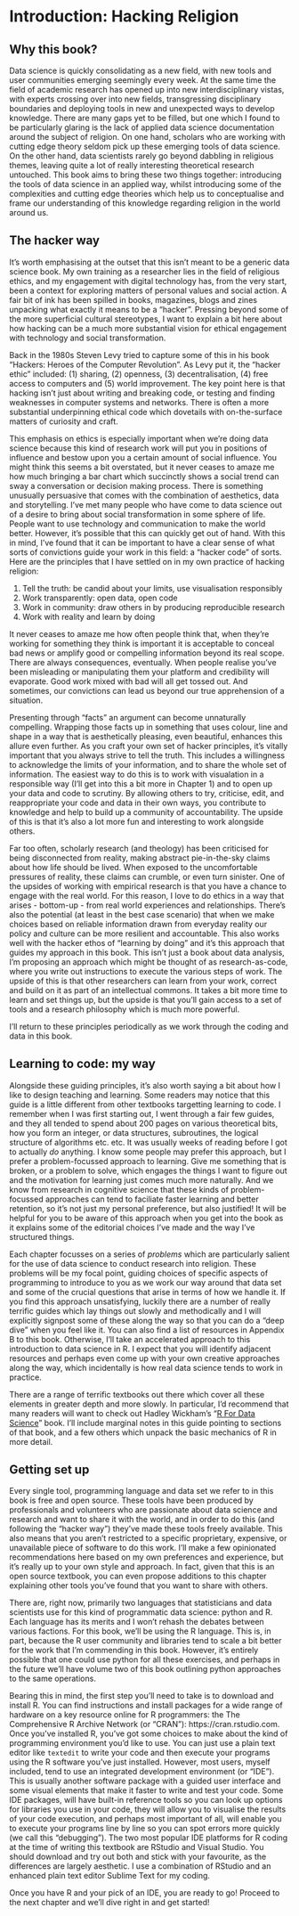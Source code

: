 # Introduction: Hacking Religion {.unnumbered}

## Why this book?

Data science is quickly consolidating as a new field, with new tools and user communities emerging seemingly every week. At the same time the field of academic research has opened up into new interdisciplinary vistas, with experts crossing over into new fields, transgressing disciplinary boundaries and deploying tools in new and unexpected ways to develop knowledge. There are many gaps yet to be filled, but one which I found to be particularly glaring is the lack of applied data science documentation around the subject of religion. On one hand, scholars who are working with cutting edge theory seldom pick up these emerging tools of data science. On the other hand, data scientists rarely go beyond dabbling in religious themes, leaving quite a lot of really interesting theoretical research untouched. This book aims to bring these two things together: introducing the tools of data science in an applied way, whilst introducing some of the complexities and cutting edge theories which help us to conceptualise and frame our understanding of this knowledge regarding religion in the world around us.


## The hacker way

It's worth emphasising at the outset that this isn't meant to be a generic data science book. My own training as a researcher lies in the field of religious ethics, and my engagement with digital technology has, from the very start, been a context for exploring matters of personal values and social action. A fair bit of ink has been spilled in books, magazines, blogs and zines unpacking what exactly it means to be a "hacker". Pressing beyond some of the more superficial cultural stereotypes, I want to explain a bit here about how hacking can be a much more substantial vision for ethical engagement with technology and social transformation.

Back in the 1980s Steven Levy tried to capture some of this in his book "Hackers: Heroes of the Computer Revolution". As Levy put it, the "hacker ethic" included: (1) sharing, (2) openness, (3) decentralisation, (4) free access to computers and (5) world improvement. The key point here is that hacking isn't just about writing and breaking code, or testing and finding weaknesses in computer systems and networks. There is often a more substantial underpinning ethical code which dovetails with on-the-surface matters of curiosity and craft.

This emphasis on ethics is especially important when we're doing data science because this kind of research work will put you in positions of influence and bestow upon you a certain amount of social influence. You might think this seems a bit overstated, but it never ceases to amaze me how much bringing a bar chart which succinctly shows a social trend can sway a conversation or decision making process. There is something unusually persuasive that comes with the combination of aesthetics, data and storytelling. I've met many people who have come to data science out of a desire to bring about social transformation in some sphere of life. People want to use technology and communication to make the world better. However, it's possible that this can quickly get out of hand. With this in mind, I've found that it can be important to have a clear sense of what sorts of convictions guide your work in this field: a "hacker code" of sorts. Here are the principles that I have settled on in my own practice of hacking religion:

1. Tell the truth: be candid about your limits, use visualisation responsibly
2. Work transparently: open data, open code
3. Work in community: draw others in by producing reproducible research
4. Work with reality and learn by doing

It never ceases to amaze me how often people think that, when they're working for something they think is important it is acceptable to conceal bad news or amplify good or compelling information beyond its real scope. There are always consequences, eventually. When people realise you've been misleading or manipulating them your platform and credibility will evaporate. Good work mixed with bad will all get tossed out. And sometimes, our convictions can lead us beyond our true apprehension of a situation. 

Presenting through "facts" an argument can become unnaturally compelling. Wrapping those facts up in something that uses colour, line and shape in a way that is aesthetically pleasing, even beautiful, enhances this allure even further. As you craft your own set of hacker principles, it's vitally important that you always strive to tell the truth. This includes a willingness to acknowledge the limits of your information, and to share the whole set of information. The easiest way to do this is to work with visualation in a responsible way (I'll get into this a bit more in Chapter 1) and to open up your data and code to scrutiny. By allowing others to try, criticise, edit, and reappropriate your code and data in their own ways, you contribute to knowledge and help to build up a community of accountability. The upside of this is that it's also a lot more fun and interesting to work alongside others.

Far too often, scholarly research (and theology) has been criticised for being disconnected from reality, making abstract pie-in-the-sky claims about how life should be lived. When exposed to the uncomfortable pressures of reality, these claims can crumble, or even turn sinister. One of the upsides of working with empirical research is that you have a chance to engage with the real world. For this reason, I love to do ethics in a way that arises - bottom-up - from real world experiences and relationships. There's also the potential (at least in the best case scenario) that when we make choices based on reliable information drawn from everyday reality our policy and culture can be more resilient and accountable. This also works well with the hacker ethos of "learning by doing" and it's this approach that guides my approach in this book. This isn't just a book about data analysis, I'm proposing an approach which might be thought of as research-as-code, where you write out instructions to execute the various steps of work. The upside of this is that other researchers can learn from your work, correct and build on it as part of an intellectual commons. It takes a bit more time to learn and set things up, but the upside is that you'll gain access to a set of tools and a research philosophy which is much more powerful.

I'll return to these principles periodically as we work through the coding and data in this book.

## Learning to code: my way

Alongside these guiding principles, it's also worth saying a bit about how I like to design teaching and learning. Some readers may notice that this guide is a little different from other textbooks targetting learning to code. I remember when I was first starting out, I went through a fair few guides, and they all tended to spend about 200 pages on various theoretical bits, how you form an integer, or data structures, subroutines, the logical structure of algorithms etc. etc. It was usually weeks of reading before I got to actually *do* anything. I know some people may prefer this approach, but I prefer a problem-focussed approach to learning. Give me something that is broken, or a problem to solve, which engages the things I want to figure out and the motivation for learning just comes much more naturally. And we know from research in cognitive science that these kinds of problem-focussed approaches can tend to faciliate faster learning and better retention, so it's not just my personal preference, but also justified! It will be helpful for you to be aware of this approach when you get into the book as it explains some of the editorial choices I've made and the way I've structured things. 

Each chapter focusses on a series of *problems* which are particularly salient for the use of data science to conduct research into religion. These problems will be my focal point, guiding choices of specific aspects of programming to introduce to you as we work our way around that data set and some of the crucial questions that arise in terms of how we handle it. If you find this approach unsatisfying, luckily there are a number of really terrific guides which lay things out slowly and methodically and I will explicitly signpost some of these along the way so that you can do a "deep dive" when you feel like it. You can also find a list of resources in Appendix B to this book. Otherwise, I'll take an accelerated approach to this introduction to data science in R. I expect that you will identify adjacent resources and perhaps even come up with your own creative approaches along the way, which incidentally is how real data science tends to work in practice.

There are a range of terrific textbooks out there which cover all these elements in greater depth and more slowly. In particular, I'd recommend that many readers will want to check out Hadley Wickham's "[R For Data Science](https://r4ds.hadley.nz/)" book. I'll include marginal notes in this guide pointing to sections of that book, and a few others which unpack the basic mechanics of R in more detail.


## Getting set up

Every single tool, programming language and data set we refer to in this book is free and open source. These tools have been produced by professionals and volunteers who are passionate about data science and research and want to share it with the world, and in order to do this (and following the "hacker way") they've made these tools freely available. This also means that you aren't restricted to a specific proprietary, expensive, or unavailable piece of software to do this work. I'll make a few opinionated recommendations here based on my own preferences and experience, but it's really up to your own style and approach. In fact, given that this is an open source textbook, you can even propose additions to this chapter explaining other tools you've found that you want to share with others.

There are, right now, primarily two languages that statisticians and data scientists use for this kind of programmatic data science: python and R. Each language has its merits and I won't rehash the debates between various factions. For this book, we'll be using the R language. This is, in part, because the R user community and libraries tend to scale a bit better for the work that I'm commending in this book. However, it's entirely possible that one could use python for all these exercises, and perhaps in the future we'll have volume two of this book outlining python approaches to the same operations.

Bearing this in mind, the first step you'll need to take is to download and install R. You can find instructions and install packages for a wide range of hardware on a key resource online for R programmers: the The Comprehensive R Archive Network (or "CRAN"): https://cran.rstudio.com. Once you've installed R, you've got some choices to make about the kind of programming environment you'd like to use. You can just use a plain text editor like `textedit` to write your code and then execute your programs using the R software you've just installed. However, most users, myself included, tend to use an integrated development environment (or "IDE"). This is usually another software package with a guided user interface and some visual elements that make it faster to write and test your code. Some IDE packages, will have built-in reference tools so you can look up options for libraries you use in your code, they will allow you to visualise the results of your code execution, and perhaps most important of all, will enable you to execute your programs line by line so you can spot errors more quickly (we call this "debugging"). The two most popular IDE platforms for R coding at the time of writing this textbook are RStudio and Visual Studio. You should download and try out both and stick with your favourite, as the differences are largely aesthetic. I use a combination of RStudio and an enhanced plain text editor Sublime Text for my coding.

Once you have R and your pick of an IDE, you are ready to go! Proceed to the next chapter and we'll dive right in and get started!